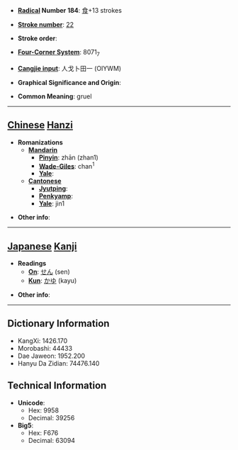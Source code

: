 * '''[[Wiktionary:Chinese radical index| Radical]] Number 184''': [[Wiktionary:Chinese radical index 食|食]]+13 strokes

* '''[[Wiktionary:Chinese total strokes index|Stroke number]]''': [[Wiktionary:Chinese total strokes index 22|22]]

* '''Stroke order''': 

* '''[[Wiktionary:Chinese four corner index|Four-Corner System]]''': 8071<sub>7</sub>

* '''[[Wiktionary:Chinese Cangjie index|Cangjie input]]''': 人戈卜田一 (OIYWM)

* '''Graphical Significance and Origin''': 

* '''Common Meaning''': gruel

----

== [[Chinese]] [[Hanzi]] ==

* '''Romanizations'''
** '''[[Mandarin]]'''
*** '''[[Pinyin]]''': zhān (zhan1)
*** '''[[Wade-Giles]]''': chan<sup>1</sup>
*** '''[[Yale]]''': 
** '''[[Cantonese]]'''
*** '''[[Jyutping]]''':
*** '''[[Penkyamp]]''': 
*** '''[[Yale]]''': jin1

* '''Other info''': 

----

== [[Japanese]] [[Kanji]] ==

* '''Readings'''
** '''[[On]]''': [[せん]] (sen)
** '''[[Kun]]''': [[かゆ]] (kayu)

* '''Other info''':  

----

== Dictionary Information ==

* KangXi: 1426.170
* Morobashi: 44433
* Dae Jaweon: 1952.200
* Hanyu Da Zidian: 74476.140

== Technical Information ==

* '''Unicode''':
** Hex: 9958
** Decimal: 39256
* '''Big5''':
** Hex: F676
** Decimal: 63094